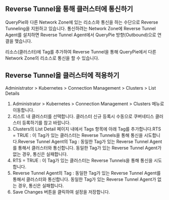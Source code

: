 ## Reverse Tunnel을 통해 클러스터에 통신하기
QueryPie와 다른 Network Zone에 있는 리소스와 통신을 하는 수단으로 Reverse Tunneling을 지원하고 있습니다. 통신하려는 Network Zone에 Reverse Tunnel Agent를 설치하면 Reverse Tunnel Agent에서 QueryPie 방향(Outbound)으로 연결을 맺습니다.

리소스(클러스터)에 Tag를 추가하여 Reverse Tunnel을 통해 QueryPie에서 다른 Network Zone의 리소스로 통신을 할 수 있습니다.

## Reverse Tunnel을 클러스터에 적용하기
Administrator > Kubernetes > Connection Management > Clusters > List Details

1. Administrator > Kubernetes > Connection Management > Clusters 메뉴로 이동합니다.
2. 리스트 내 클러스터를 선택합니다.  클러스터 신규 등록시 수동으로 쿠버네티스 클러스터 등록하기를 참고 바랍니다.
3. Clusters의 List Detail 페이지 내에서 Tags 항목에 아래 Tag를 추가합니다.RTS = TRUE : 이 Tag가 있는 클러스터는 Reverse Tunnels을 통해 통신을 시도합니다.Reverse Tunnel Agent의 Tag : 동일한 Tag가 있는 Reverse Tunnel Agent를 통해서 클러스터와 통신합니다. 동일한 Tag가 있는 Reverse Tunnel Agent가 없는 경우, 통신은 실패합니다.
  1. RTS = TRUE : 이 Tag가 있는 클러스터는 Reverse Tunnels을 통해 통신을 시도합니다.
  2. Reverse Tunnel Agent의 Tag : 동일한 Tag가 있는 Reverse Tunnel Agent를 통해서 클러스터와 통신합니다. 동일한 Tag가 있는 Reverse Tunnel Agent가 없는 경우, 통신은 실패합니다.
4. Save Changes 버튼을 클릭하여 설정을 저장합니다.
